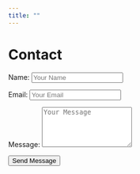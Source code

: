 ```yaml
---
title: ""
--- 
```



# Contact

<form action="https://formspree.io/f/xyzgvovj" method="POST">
  <!-- Sender's Name -->
  <p>
    <label for="name">Name:</label>
    <input type="text" id="name" name="name" required placeholder="Your Name">
  </p>

  <!-- Sender's Email -->
  <p>
    <label for="email">Email:</label>
    <input type="email" id="email" name="email" required placeholder="Your Email">
  </p>

  <!-- Message -->
  <p>
    <label for="message">Message:</label>
    <textarea id="message" name="message" required placeholder="Your Message" rows="5"></textarea>
  </p>

  <!-- Hidden Field to Specify Reply-To -->
  <input type="hidden" name="_replyto" value="">

  <!-- Submit Button -->
  <p>
    <button type="submit">Send Message</button>
  </p>
</form>

